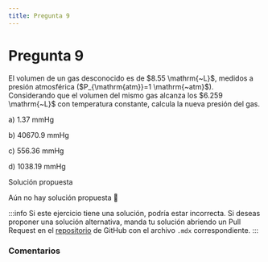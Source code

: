 ```yaml
---
title: Pregunta 9
---
```



# Pregunta 9

<div className="exercise">
El volumen de un gas desconocido es de $8.55 \mathrm{~L}$, medidos a presión atmosférica ($P_{\mathrm{atm}}=1 \mathrm{~atm}$). Considerando que el volumen del mismo gas alcanza los $6.259 \mathrm{~L}$ con temperatura constante, calcula la nueva presión del gas.

a) $1.37 \mathrm{~mmHg}$

b) $40670.9 \mathrm{~mmHg}$

c) $556.36 \mathrm{~mmHg}$

d) $1038.19 \mathrm{~mmHg}$
</div>

<MDXDetails>
<summary>Solución propuesta</summary>

Aún no hay solución propuesta 🥲

:::info
Si este ejercicio tiene una solución, podría estar incorrecta. Si deseas proponer una solución alternativa, manda tu solución abriendo
un Pull Request en el [repositorio](https://github.com/crow-rojas/apuntes-fundamentals/pulls) de GitHub con el archivo
`.mdx` correspondiente.
:::

</MDXDetails>

### Comentarios

<Disqus
  url="https://crow-rojas.github.io/apuntes-fundamentals/docs/science/chemistry/exercises/2016-2/p09"
  identifier="docs/science/chemistry/exercises/2016-2/p09"
  title="2016-2 Quimica - Pregunta 09"
/>
